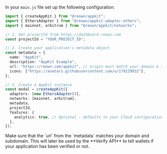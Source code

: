 In your `main.js` file set up the following configuration.

```ts
import { createAppKit } from "@reown/appkit";
import { EthersAdapter } from "@reown/appkit-adapter-ethers";
import { mainnet, arbitrum } from "@reown/appkit/networks";

// 1. Get projectId from https://dashboard.reown.com
const projectId = "YOUR_PROJECT_ID";

// 2. Create your application's metadata object
const metadata = {
  name: "AppKit",
  description: "AppKit Example",
  url: "https://reown.com/appkit", // origin must match your domain & subdomain
  icons: ["https://avatars.githubusercontent.com/u/179229932"],
};

// 3. Create a AppKit instance
const modal = createAppKit({
  adapters: [new EthersAdapter()],
  networks: [mainnet, arbitrum],
  metadata,
  projectId,
  features: {
    analytics: true, // Optional - defaults to your Cloud configuration
  },
});
```

<Warning>
Make sure that the `url` from the `metadata` matches your domain and subdomain. This will later be used by the **Verify API** to tell wallets if your application has been verified or not.
</Warning>
